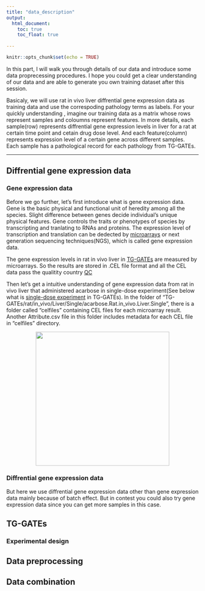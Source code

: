 ```yaml
---
title: "data_description"
output: 
  html_document:
    toc: true
    toc_float: true
  
---
```


```r
knitr::opts_chunk$set(echo = TRUE)
```

In this part, I will walk you through details of our data and introduce some data proprecessing procedures.  I hope you could get a clear understanding of our data and are able to generate you own training dataset after this session.  

Basicaly, we will use rat in vivo liver diffrential gene expression data as training data and use the correspoding pathology terms as labels. For your quickly understanding , imagine our training data as a matrix whose rows represent samples and coloumns represent features. In more details, each sample(row) represents diffrential gene expression levels in liver for a  rat at certain time point and cetain drug dose level. And each feature(column) represents expression level of a certain gene across different samples. Each sample has a pathological record for each pathology from TG-GATEs.

---

## Diffrential gene expression data
 
### Gene expression data 
Before we go further, let's first introduce what is gene expression data. Gene is the basic physical and functional unit of heredity among all the species. Slight difference between genes decide individual's unique physical features. Gene controls the traits or phenotypes of species by transcripting and tranlating to RNAs and proteins. The expression level of transcription and translation  can be dedected by [microarrays](https://en.wikipedia.org/wiki/DNA_microarray) or next generation sequencing techniques(NGS), which is called gene expression data.

The gene expression levels in rat in vivo liver in [TG-GATEs][Link to TG-GATEs paper] are measured by microarrays. So the results are stored in .CEL file format and all the CEL data pass the qualitity country [QC](https://www.ncbi.nlm.nih.gov/pubmed/15364885)

Then let's get a intuitive understanding of gene expression data from rat in vivo liver that administered acarbose in single-dose experiment(See below what is [single-dose experiment](#single_dose_experiment) in TG-GATEs). In the folder of "TG-GATEs/rat/in_vivo/Liver/Single/acarbose.Rat.in_vivo.Liver.Single",
there is a folder called "celfiles" containing CEL files for each microarray result. Another Attribute.csv file in this folder includes metadata for each CEL file in "celfiles" directory. 

<center><img src="images/acarbose_folder.png" width="350px"></center>





### Diffrential gene expression data 
But here we use diffrential gene expression data other than gene expression data mainly because of batch effect. But in contest you  could also try  gene expression data since you can get more samples in this case.


## TG-GATEs


### <a id="single_dose_experiment"></a> Experimental design

## Data preprocessing 

## Data combination






[Link to TG-GATEs paper]: https://www.ncbi.nlm.nih.gov/pubmed/25313160
























